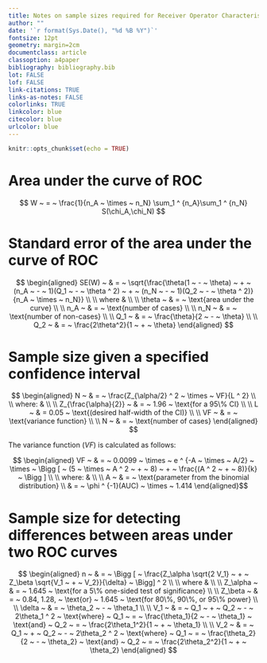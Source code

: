 ```yaml
---
title: Notes on sample sizes required for Receiver Operator Characteristic (ROC) curves
author: ""
date: '`r format(Sys.Date(), "%d %B %Y")`'
fontsize: 12pt
geometry: margin=2cm
documentclass: article
classoption: a4paper
bibliography: bibliography.bib
lot: FALSE
lof: FALSE
link-citations: TRUE
links-as-notes: FALSE
colorlinks: TRUE
linkcolor: blue
citecolor: blue
urlcolor: blue
---
```


```r
knitr::opts_chunk$set(echo = TRUE)
```

# Area under the curve of ROC

$$ W ~ = ~ \frac{1}{n_A ~ \times ~ n_N} \sum_1 ^ {n_A}\sum_1 ^ {n_N} S(\chi_A,\chi_N) $$


# Standard error of the area under the curve of ROC

$$ \begin{aligned}
SE(W) ~ & = ~ \sqrt{\frac{\theta(1 ~ - ~ \theta) ~ + ~ (n_A ~ - ~ 1)(Q_1 ~ - ~ \theta ^ 2) ~ + ~ (n_N ~ - ~ 1)(Q_2 ~ - ~ \theta ^ 2)}{n_A ~ \times ~ n_N}} \\ 
\\
where & \\
\\
\theta ~ & = ~ \text{area under the curve} \\
\\
n_A ~ & = ~ \text{number of cases} \\
\\
n_N ~ & = ~ \text{number of non-cases} \\
\\
Q_1 ~ & = ~ \frac{\theta}{2 ~ - ~ \theta} \\
\\
Q_2 ~ & = ~ \frac{2\theta^2}{1 ~ + ~ \theta}
\end{aligned} $$


# Sample size given a specified confidence interval

$$ \begin{aligned}
N ~ & = ~ \frac{Z_{\alpha/2} ^ 2 ~ \times ~ VF}{L ^ 2} \\
\\
where: & \\
\\
Z_{\frac{\alpha}{2}} ~ & = ~ 1.96 ~ \text{for a 95\% CI} \\
\\
L ~ & = 0.05 ~ \text{(desired half-width of the CI)} \\
\\
VF ~ & = ~ \text{variance function}  \\
\\
N ~ & = ~ \text{number of cases}
\end{aligned} $$

The variance function ($VF$) is calculated as follows:

$$ \begin{aligned}
VF ~ & = ~ 0.0099 ~ \times ~ e ^ {-A ~ \times ~ A/2} ~ \times ~ \Bigg [ ~ (5 ~ \times ~ A ^ 2 ~ + ~ 8) ~ + ~ \frac{(A ^ 2 ~ + ~ 8)}{k} ~ \Bigg ] \\
\\
where: & \\
\\
A ~ & = ~ \text{parameter from the binomial distribution} \\
& = ~ \phi ^ {-1}(AUC) ~ \times ~ 1.414
\end{aligned}$$


# Sample size for detecting differences between areas under two ROC curves

$$ \begin{aligned}
n ~ & = ~ \Bigg [ ~ \frac{Z_\alpha \sqrt{2 V_1} ~ + ~ Z_\beta \sqrt{V_1 ~ + ~ V_2}}{\delta} ~ \Bigg] ^ 2 \\
\\
where & \\
\\
Z_\alpha ~ & = ~ 1.645 ~ \text{for a 5\% one-sided test of significance} \\
\\
Z_\beta ~ & = ~ 0.84, 1.28, ~ \text{or} ~ 1.645 ~ \text{for 80\%, 90\%, or 95\% power} \\
\\
\delta ~ & = ~ \theta_2 ~ - ~ \theta_1 \\
\\
V_1 ~ & = ~ Q_1 ~ + ~ Q_2 ~ - ~ 2\theta_1 ^ 2 ~ \text{where} ~ Q_1 ~ = ~ \frac{\theta_1}{2 ~ - ~ \theta_1} ~ \text{and} ~ Q_2 ~ = ~ \frac{2\theta_1^2}{1 ~ + ~ \theta_1} \\
\\
V_2 ~ & = ~ Q_1 ~ + ~ Q_2 ~ - ~ 2\theta_2 ^ 2 ~ \text{where} ~ Q_1 ~ = ~ \frac{\theta_2}{2 ~ - ~ \theta_2} ~ \text{and} ~ Q_2 ~ = ~ \frac{2\theta_2^2}{1 ~ + ~ \theta_2}
\end{aligned} $$



